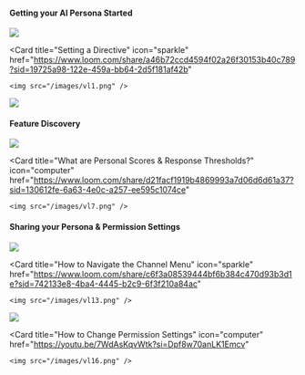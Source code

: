 #### Getting your AI Persona Started  

<CardGroup cols={2}>
  <Card
    title="Product Overview"
    icon="computer"
    href="https://www.loom.com/share/6c1f761b53af427fa102f518d1c99d4b"
  >
    <img src="/images/vl17.png" />
  </Card> 

  <Card
    title="Setting a Directive"
    icon="sparkle"
    href="https://www.loom.com/share/a46b72ccd4594f02a26f30153b40c789?sid=19725a98-122e-459a-bb64-2d5f181af42b"
  >
    <img src="/images/vl1.png" />
  </Card>
</CardGroup>

<CardGroup cols={2}>
  <Card
    title="How to message the AI"
    icon="file"
    href="https://youtu.be/JZpULzABQjs?si=oSqQm2BGSwXXZpqL"
  >
    <img src="/images/vl3.png" />
  </Card>
</CardGroup>

#### Feature Discovery  

<CardGroup cols={2}>
  <Card
    title="How to Sync Data Through Native Integrations"
    icon="file"
    href="https://youtu.be/JZpULzABQjs?si=oSqQm2BGSwXXZpqL"
  >
    <img src="/images/vl9.png" />
  </Card>

  <Card
    title="What are Personal Scores & Response Thresholds?"
    icon="computer"
    href="https://www.loom.com/share/d21facf1919b4869993a7d06d6d61a37?sid=130612fe-6a63-4e0c-a257-ee595c1074ce"
  >
    <img src="/images/vl7.png" />
  </Card>
</CardGroup>

#### Sharing your Persona & Permission Settings  

<CardGroup cols={2}>
  <Card
    title="What is a Persona?"
    icon="sparkle"
    href="https://www.loom.com/share/c6f3a08539444bf6b384c470d93b3d1e?sid=742133e8-4ba4-4445-b2c9-6f3f210a84ac"
  >
    <img src="/images/vl18.png" />
  </Card>

  <Card
    title="How to Navigate the Channel Menu"
    icon="sparkle"
    href="https://www.loom.com/share/c6f3a08539444bf6b384c470d93b3d1e?sid=742133e8-4ba4-4445-b2c9-6f3f210a84ac"
  >
    <img src="/images/vl13.png" />
  </Card>
</CardGroup>

<CardGroup cols={2}>
  <Card
    title="How to Navigate the Workspace Settings"
    icon="sparkle"
    href="https://youtu.be/ph2twi1KKro?si=45ScQpI8Bm09VWzx"
  >
    <img src="/images/vl15.png" />
  </Card>

  <Card
    title="How to Change Permission Settings"
    icon="computer"
    href="https://youtu.be/7WdAsKqvWtk?si=Dpf8w70anLK1Emcv"
  >
    <img src="/images/vl16.png" />
  </Card>
</CardGroup>
